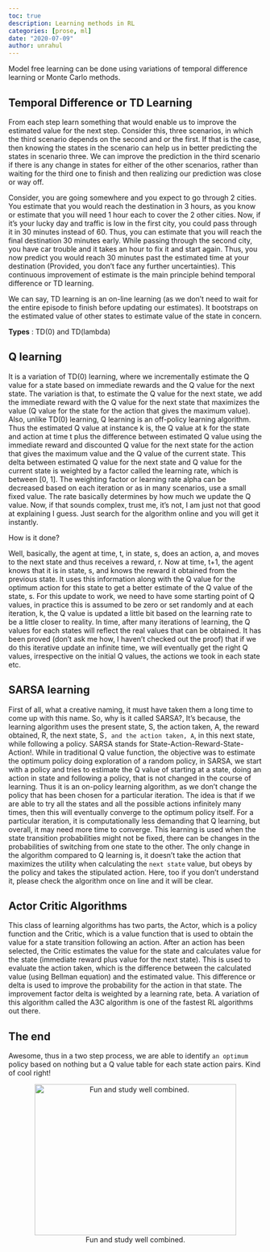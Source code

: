 ```yaml
---
toc: true
description: Learning methods in RL
categories: [prose, ml]
date: "2020-07-09"
author: unrahul
---
```


Model free learning can be done using variations of temporal difference learning or Monte Carlo methods.

## Temporal Difference or TD Learning

From each step learn something that would enable us to improve the estimated value for the next step. Consider this, three scenarios, in which the third scenario depends on the second and or the first. If that is the case, then knowing the states in the scenario can help us in better predicting the states in scenario three. We can improve the prediction in the third scenario if there is any change in states for either of the other scenarios, rather than waiting for the third one to finish and then realizing our prediction was close or way off.

Consider, you are going somewhere and you expect to go through 2 cities. You estimate that you would reach the destination in 3 hours, as you know or estimate that you will need 1 hour each to cover the 2 other cities. Now, if it's your lucky day and traffic is low in the first city, you could pass through it in 30 minutes instead of 60. Thus, you can estimate that you will reach the final destination 30 minutes early. While passing through the second city, you have car trouble and it takes an hour to fix it and start again. Thus, you now predict you would reach 30 minutes past the estimated time at your destination (Provided, you don't face any further uncertainties). This continuous improvement of estimate is the main principle behind temporal difference or TD learning.

We can say, TD learning is an on-line learning (as we don't need to wait for the entire episode to finish before updating our estimates). It bootstraps on the estimated value of other states to estimate value of the state in concern.

**Types** : TD(0) and TD(lambda)

## Q learning

It is a variation of TD(0) learning, where we incrementally estimate the Q value for a state based on immediate rewards and the Q value for the next state. The variation is that, to estimate the Q value for the next state, we add the immediate reward with the Q value for the next state that maximizes the value (Q value for the state for the action that gives the maximum value). Also, unlike TD(0) learning, Q learning is an off-policy learning algorithm. Thus the estimated Q value at instance k is, the Q value at k for the state and action at time t plus the difference between estimated Q value using the immediate reward and discounted Q value for the next state for the action that gives the maximum value and the Q value of the current state. This delta between estimated Q value for the next state and Q value for the current state is weighted by a factor called the learning rate, which is between [0, 1]. The weighting factor or learning rate alpha can be decreased based on each iteration or as in many scenarios, use a small fixed value. The rate basically determines by how much we update the Q value. Now, if that sounds complex, trust me, it's not, I am just not that good at explaining I guess. Just search for the algorithm online and you will get it instantly.

How is it done?

Well, basically, the agent at time, t, in state, s, does an action, a, and moves to the next state and thus receives a reward, r. Now at time, t+1, the agent knows that it is in state, s, and knows the reward it obtained from the previous state. It uses this information along with the Q value for the optimum action for this state to get a better estimate of the Q value of the state, s. For this update to work, we need to have some starting point of Q values, in practice this is assumed to be zero or set randomly and at each iteration, k, the Q value is updated a little bit based on the learning rate to be a little closer to reality. In time, after many iterations of learning, the Q values for each states will reflect the real values that can be obtained. It has been proved (don't ask me how, I haven't checked out the proof) that if we do this iterative update an infinite time, we will eventually get the right Q values, irrespective on the initial Q values, the actions we took in each state etc.

## SARSA learning

First of all, what a creative naming, it must have taken them a long time to come up with this name. So, why is it called SARSA?, It's because, the learning algorithm uses the present state, S, the action taken, A, the reward obtained, R, the next state, S`, and the action taken, A`, in this next
state, while following a policy. SARSA stands for State-Action-Reward-State-Action!.
While in traditional Q value function, the objective was to estimate the optimum policy doing exploration of a random policy, in SARSA, we start with a policy and tries to estimate the Q value of starting at a state, doing an action in state and following a policy, that is not changed in the course of learning. Thus it is an on-policy learning algorithm, as we don't change the policy that has been chosen for a particular iteration. The idea is that if we are able to try all the states and all the possible actions infinitely many times, then this will eventually converge to the optimum policy itself.
For a particular iteration, it is computationally less demanding that Q learning, but overall, it may need more time to converge. This learning is used when the state transition probabilities might not be fixed, there can be changes in the probabilities of switching from one state to the other. The only change in the algorithm compared to Q learning is, it doesn't take the action that maximizes the utility when calculating the `next state` value, but obeys by the policy and takes the stipulated action. Here, too if you don't understand it, please check the algorithm once on line and it will be clear.
 

## Actor Critic Algorithms

This class of learning algorithms has two parts, the Actor, which is a policy function and the Critic, which is a value function that is used to obtain the value for a state transition following an action. After an action has been selected, the Critic estimates the value for the state and calculates value for the state (immediate reward plus value for the next state). This is used to evaluate the action taken, which is the difference between the calculated value (using Bellman equation) and the estimated value. This difference or delta is used to improve the probability for the action in that state. The improvement factor delta is weighted by a learning rate, beta. A variation of this algorithm called the A3C algorithm is one of the fastest RL algorithms out there.


## The end

Awesome, thus in a two step process, we are able to identify `an optimum` policy based on nothing but a Q value table for each state action pairs. Kind of cool right!

<figure align="center">
<img src="https://www.oldbookillustrations.com/wp-content/high-res/n-d-after-1915/fun-study-768.jpg" alt="Fun and study well combined." height="300" width="400"/>
<figcaption>Fun and study well combined.</figcaption>
</figure>





